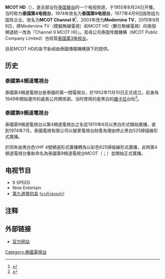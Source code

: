 {{Multiple issues|
{{Link style|time=2015-12-13T14:33:13+00:00}}
{{expert|time=2018-04-18}}
}}
{{頻道資訊
| 頻道名稱         = Channel 9 MCOT HD
| 頻道圖片檔案     = CH_9_MCOT_HD_Logo.png
| 頻道圖片尺寸     = 
| 頻道圖片名稱     = 
| 所屬國家         = {{THA}}
| 總部所在         = {{THA}}[[曼谷|曼谷]]
| 播放地區         = [[泰国|泰国]]
| 開播日期         = {{birth_date|1955|6|24}}
| 停播日期         = 
| 頻道類別         = 综合娱乐，新闻
| 收視率           = 
| 收視率調查時間   =
| 收視率資料來源   = 
| 頻道口號         = 發現幸福（{{lang-th|เปิดโลกกว้าง สร้างความสุข}}）
| 擁有者           = 泰国传媒機構（[[:en:MCOT|MCOT]]）、[[泰國總理府|泰國總理府]]
| 持股者           = 
| 前頻道名稱       = 
| 被取代名稱       = 泰国第4电视台<small>（1974前）</small><br>泰国第9电视台<small>（1974-2002）</small><br>Modernine TV（2002-2015）
| 集團同類頻道     = [[泰國第3電視台|泰國第3電視台]]、{{link-th|Asean TV|อาเซียนทีวี}}
| 重播服務頻道     = 
| 頻道官方網站     = http://www.mcot.net/tv
| 備註             = 
| 數位電視供應商01 = DVB-T2
| 數位電視頻道數01 = 30頻道（代碼：MCOT）
| 衛星電視供應商01 = [[:en:Thaicom_5|Thaicom 5號衛星]]
| 衛星電視頻道數01 = 3520H SR.28125
| 有線電視供應商01 = 泰国[[TrueVisions|TrueVisions]]
| 有線電視頻道數01 = 30頻道
| 線上收看網站01   = ME Live
| 線上收看網址01   = [http://www.me.in.th/live/index.php Watch Live]
| 線上收看網站02   = ADintrend
| 線上收看網址02   = [http://www.adintrend.com/hd/ch9 Watch Live]
}}

'''MCOT HD'''（{{lang-th|สถานีโทรทัศน์ช่อง 9 เอ็มคอตเอชดี}}），是总部设在[[泰国|泰国]][[曼谷|曼谷]]的一个电视频道，于1955年6月24日开播，当时称为'''泰国第4电视台'''，1974年改名为'''泰国第9电视台'''，1977年4月9日因改组为国有企业，改名为'''MCOT Channel 9'''<ref>{{Cite web |url=http://news.cctv.com/news_2007/20090430/107844.shtml |title=CCTV |accessdate=2012-02-09 |archive-date=2019-11-02 |archive-url=https://web.archive.org/web/20191102100550/http://news.cctv.com/news_2007/20090430/107844.shtml |dead-url=no }}</ref>，2003年改为'''Modernine TV'''，2015年9月9日，將Modernine TV（模擬無線電視）和MCOT HD（數位無線電視）的兩個頻道統一改為「Channel 9 MCOT HD」。其母公司泰国传媒機構（MCOT Public Company Limited）也经营[[泰國第3電視臺|泰国第3电视台]]。

目前MCOT HD的各节新闻由泰國傳媒機構旗下的{{link-en|泰国通讯社|Thai News Agency}}提供。

== 历史 ==
=== 泰國第4頻道電視台 ===
泰國第4頻道電視台是泰國的第一間電視台，於1952年11月10日正式成立。前身為1949年開始運作的處長公共關係部。当时使用的是黑白的[[媚卡拉|媚卡拉]]台标<ref>{{Cite web |url=http://www.vcharkarn.com/vcafe/42390 |title=คิดถึง ช่อง4 บางขุนพรม |access-date=2018-07-27 |archive-url=https://web.archive.org/web/20180727181211/http://www.vcharkarn.com/vcafe/42390 |archive-date=2018-07-27 |dead-url=yes }}</ref>。

=== 泰國第9頻道電視台 ===
泰國第9頻道電視台以第4頻道電視台之名從1970年6月以黑白形式開始廣播，直到1974年7月，泰國電視有限公司以變更電視台財產為理由停止黑白525掃描線形式廣播。

於同年由黑白色VHF 4號頻道形式廣播轉為以彩色625掃描線形式廣播，此時第4頻道電視台重新命名為泰國第9頻道電視台MCOT（{{lang-th|สถานีโทรทัศน์ไทยทีวีสีช่อง ๙ อ.ส.ม.ท.}}；{{lang-en|Thai Color Television Channel 9}}）並開始正式廣播。

== 电视节目 ==
* 9 SPEED
* Nine Entertain
* [[第九道挽叻县|第九道挽叻县]] ([[:th:บางรักซอย_9|บางรักซอยเก้า]]）

== 注释 ==
{{Reflist}}
==外部链接==
* [http://www.mcot.net 官方网站]{{Wayback|url=http://www.mcot.net/ |date=20210128101439 }}

{{泰國電視台}}

[[Category:泰國電視台|Category:泰國電視台]]